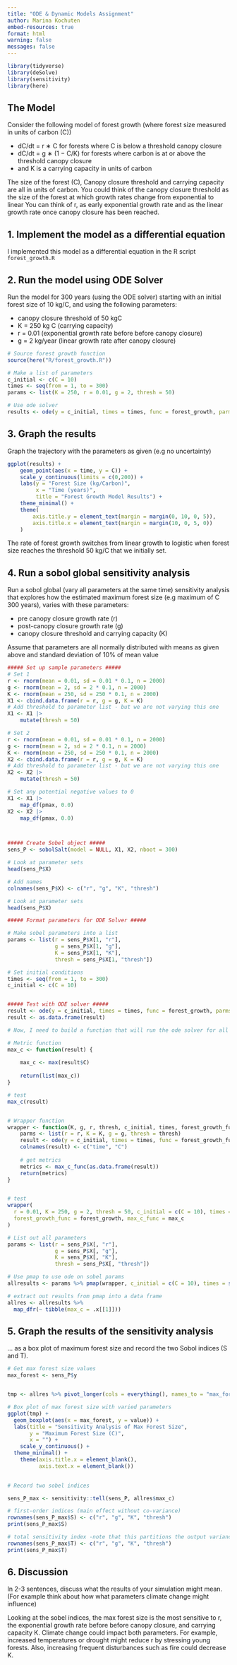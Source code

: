 ```yaml
---
title: "ODE & Dynamic Models Assignment"
author: Marina Kochuten
embed-resources: true
format: html
warning: false
messages: false
---
```


```r
library(tidyverse)
library(deSolve)
library(sensitivity)
library(here)
```


## The Model

Consider the following model of forest growth (where forest size measured in units of carbon (C))

-   dC/dt = r ∗ C for forests where C is below a threshold canopy closure
-   dC/dt = g ∗ (1 − C/K) for forests where carbon is at or above the threshold canopy closure
-   and K is a carrying capacity in units of carbon

The size of the forest (C), Canopy closure threshold and carrying capacity are all in units of carbon. You could think of the canopy closure threshold as the size of the forest at which growth rates change from exponential to linear You can think of r, as early exponential growth rate and as the linear growth rate once canopy closure has been reached.

## 1. Implement the model as a differential equation

I implemented this model as a differential equation in the R script `forest_growth.R`

## 2. Run the model using ODE Solver

Run the model for 300 years (using the ODE solver) starting with an initial forest size of 10 kg/C, and using the following parameters:

- canopy closure threshold of 50 kgC
- K = 250 kg C (carrying capacity)
- r = 0.01 (exponential growth rate before before canopy closure)
- g = 2 kg/year (linear growth rate after canopy closure)

```r
# Source forest growth function
source(here("R/forest_growth.R"))

# Make a list of parameters
c_initial <- c(C = 10)
times <- seq(from = 1, to = 300)
params <- list(K = 250, r = 0.01, g = 2, thresh = 50)

# Use ode solver
results <- ode(y = c_initial, times = times, func = forest_growth, parms = params)
```


## 3. Graph the results

Graph the trajectory with the parameters as given (e.g no uncertainty)

```r
ggplot(results) +
    geom_point(aes(x = time, y = C)) +
    scale_y_continuous(limits = c(0,200)) +
    labs(y = "Forest Size (kg/Carbon)",
         x = "Time (years)",
         title = "Forest Growth Model Results") +
    theme_minimal() +
    theme(
        axis.title.y = element_text(margin = margin(0, 10, 0, 5)),
        axis.title.x = element_text(margin = margin(10, 0, 5, 0))
    )
```

The rate of forest growth switches from linear growth to logistic when forest size reaches the threshold 50 kg/C that we initially set. 

## 4. Run a sobol global sensitivity analysis

Run a sobol global (vary all parameters at the same time) sensitivity analysis that explores how the estimated maximum forest size (e.g maximum of C 300 years), varies with these parameters:

- pre canopy closure growth rate (r)
- post-canopy closure growth rate (g)
- canopy closure threshold and carrying capacity (K)

Assume that parameters are all normally distributed with means as given above and standard deviation of 10% of mean value

```r
##### Set up sample parameters #####
# Set 1
r <- rnorm(mean = 0.01, sd = 0.01 * 0.1, n = 2000)
g <- rnorm(mean = 2, sd = 2 * 0.1, n = 2000)
K <- rnorm(mean = 250, sd = 250 * 0.1, n = 2000)
X1 <- cbind.data.frame(r = r, g = g, K = K)
# Add threshold to parameter list - but we are not varying this one
X1 <- X1 |>
    mutate(thresh = 50)

# Set 2
r <- rnorm(mean = 0.01, sd = 0.01 * 0.1, n = 2000)
g <- rnorm(mean = 2, sd = 2 * 0.1, n = 2000)
K <- rnorm(mean = 250, sd = 250 * 0.1, n = 2000)
X2 <- cbind.data.frame(r = r, g = g, K = K)
# Add threshold to parameter list - but we are not varying this one
X2 <- X2 |>
    mutate(thresh = 50)

# Set any potential negative values to 0
X1 <- X1 |>
    map_df(pmax, 0.0)
X2 <- X2 |>
    map_df(pmax, 0.0)



##### Create Sobel object #####
sens_P <- sobolSalt(model = NULL, X1, X2, nboot = 300)

# Look at parameter sets
head(sens_P$X)

# Add names
colnames(sens_P$X) <- c("r", "g", "K", "thresh")

# Look at parameter sets
head(sens_P$X)

##### Format parameters for ODE Solver #####

# Make sobel parameters into a list
params <- list(r = sens_P$X[1, "r"], 
               g = sens_P$X[1, "g"],
               K = sens_P$X[1, "K"],
               thresh = sens_P$X[1, "thresh"])

# Set initial conditions
times <- seq(from = 1, to = 300)
c_initial <- c(C = 10)


##### Test with ODE solver #####
result <- ode(y = c_initial, times = times, func = forest_growth, parms = params)
result <- as.data.frame(result)

```


```r
# Now, I need to build a function that will run the ode solver for all the sobel params and give max forest size

# Metric function
max_c <- function(result) {
    
    max_c <- max(result$C)
    
    return(list(max_c))
}

# test
max_c(result)


# Wrapper function
wrapper <- function(K, g, r, thresh, c_initial, times, forest_growth_func, max_c_func) {
    parms <- list(r = r, K = K, g = g, thresh = thresh)
    result <- ode(y = c_initial, times = times, func = forest_growth_func, parms = parms, method="euler")
    colnames(result) <- c("time", "C")
    
    # get metrics
    metrics <- max_c_func(as.data.frame(result))
    return(metrics)
}


# test
wrapper(
  r = 0.01, K = 250, g = 2, thresh = 50, c_initial = c(C = 10), times = seq(from = 1, to = 300),
  forest_growth_func = forest_growth, max_c_func = max_c
)


```
```r

# List out all parameters
params <- list(r = sens_P$X[, "r"], 
               g = sens_P$X[, "g"],
               K = sens_P$X[, "K"],
               thresh = sens_P$X[, "thresh"])

# Use pmap to use ode on sobel params
allresults <- params %>% pmap(wrapper, c_initial = c(C = 10), times = seq(from = 1, to = 300), forest_growth_func = forest_growth, max_c_func = max_c)

# extract out results from pmap into a data frame
allres <- allresults %>%
  map_dfr(~ tibble(max_c = .x[[1]]))

```


## 5. Graph the results of the sensitivity analysis 

... as a box plot of maximum forest size and record the two Sobol indices (S and T).

```r
# Get max forest size values
max_forest <- sens_P$y


tmp <- allres %>% pivot_longer(cols = everything(), names_to = "max_forest", values_to = "value")

# Box plot of max forest size with varied parameters
ggplot(tmp) + 
  geom_boxplot(aes(x = max_forest, y = value)) +
  labs(title = "Sensitivity Analysis of Max Forest Size",
       y = "Maximum Forest Size (C)",
       x = "") +
    scale_y_continuous() +
  theme_minimal() +
    theme(axis.title.x = element_blank(),
          axis.text.x = element_blank())
    
```

```r
# Record two sobel indices

sens_P_max <- sensitivity::tell(sens_P, allres$max_c)

# first-order indices (main effect without co-variance)
rownames(sens_P_max$S) <- c("r", "g", "K", "thresh")
print(sens_P_max$S)
```
```r
# total sensitivity index -note that this partitions the output variance
rownames(sens_P_max$T) <- c("r", "g", "K", "thresh")
print(sens_P_max$T)
```


## 6. Discussion

In 2-3 sentences, discuss what the results of your simulation might mean. (For example think about how what parameters climate change might influence)

Looking at the sobel indices, the max forest size is the most sensitive to r, the exponential growth rate before before canopy closure, and carrying capacity K. Climate change could impact both parameters. For example, increased temperatures or drought might reduce r by stressing young forests. Also, increasing frequent disturbances such as fire could decrease K. 



